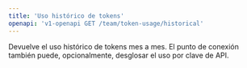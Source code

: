 ```yaml
---
title: 'Uso histórico de tokens'
openapi: 'v1-openapi GET /team/token-usage/historical'
---
```


Devuelve el uso histórico de tokens mes a mes. El punto de conexión también puede, opcionalmente, desglosar el uso por clave de API.